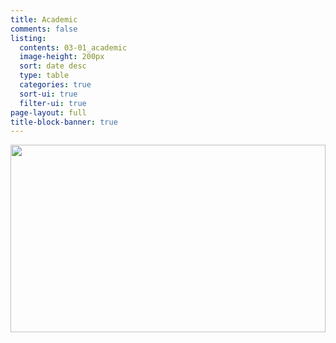 ```yaml
---
title: Academic
comments: false
listing:
  contents: 03-01_academic
  image-height: 200px
  sort: date desc
  type: table
  categories: true
  sort-ui: true
  filter-ui: true
page-layout: full
title-block-banner: true
---
```



![](academic__kari-shea-apcUIqOPEIo-unsplash.jpg){style="height: 300px; width: 100%; object-fit: cover; object-position: center;"}

<br>

